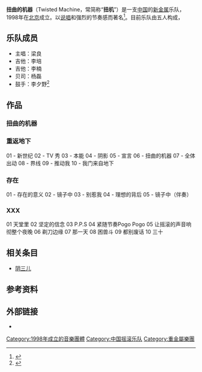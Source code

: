 '''扭曲的机器'''（Twisted Machine，常简称“'''扭机'''”）是一支[[中国|中国]]的[[新金属|新金属]]乐队，1998年在[[北京|北京]]成立。以[[说唱|说唱]]和强烈的节奏感而著名<ref>{{cite web|language=zh-hans|url=http://ent.sina.com.cn/p/i/2003-09-23/1414205306.html|title=迷笛音乐节乐队介绍-扭曲的机器乐队|publisher=新浪娱乐|date=2003年9月23日|accessdate=2010年6月17日|archive-date=2019年8月19日|archive-url=https://web.archive.org/web/20190819094705/http://ent.sina.com.cn/p/i/2003-09-23/1414205306.html|dead-url=no}}</ref>。目前乐队由五人构成，{{fact|为[[中国摇滚|中国摇滚]]四大[[硬核|硬核]]之一。}}

==乐队成员==
*主唱：梁良
*吉他：李培
*吉他：李楠
*贝司：杨磊 
*鼓手：李夕野<ref>{{cite web|language=zh-hans|url=http://datalib.ent.qq.com/star/1769/starinfo.shtml|title=扭曲的机器乐队|publisher=腾讯娱乐|date=|accessdate=2010年6月17日|archive-url=https://web.archive.org/web/20160306003747/http://datalib.ent.qq.com/star/1769/starinfo.shtml|archive-date=2016年3月6日|dead-url=yes}}</ref>

==作品==
===扭曲的机器===
{{Tracklist
| collapsed       =
| headline        = 扭曲的机器
| all_lyrics      = 
| total_length    =
| music_credits   = 
| extra_column = 合作音乐家
| title1          = 自由的生活
| music1          = 
| length1         =
| title2          = 没人给你面子
| music2          = 
| length2         = 
| extra2          = [[阴三儿|阴三儿]]
| title3          = 我没错
| music3          = 
| length3         = 
| title4          = 小心点
| music4          = 
| length4         = 
| title5          = 证件
| music5          = 
| length5         = 
| title6          = 找回全家人的面子
| music6          = 
| length6         = 
| title7          = 疯狗
| music7          = 
| length7         = 
| title8          = 禁止
| music8          = 
| length8         = 
| title9          = 我绝不会找你们说的去做
| music9          = 
| length9         = 
| title10         = 压抑不住的愤怒
| music10         = 
| length10        = 
}}

===重返地下===
01 - 新世纪
02 - TV 秀
03 - 本能
04 - 阴影
05 - 宣言
06 - 扭曲的机器
07 - 全体出动
08 - 界线
09 - 推动我
10 - 我门来自地下

===存在===
01 - 存在的意义
02 - 镜子中
03 - 别惹我
04 - 理想的背后
05 - 镜子中（伴奏）

===XXX===
01 天堂里
02 坚定的信念
03 P.P.S
04 紧随节奏Pogo Pogo
05 让摇滚的声音响彻整个夜晚
06 剃刀边缘
07 那一天
08 困兽斗
09 都别废话
10 三十

==相关条目==
*[[阴三儿|阴三儿]]

==参考资料==
{{reflist}}

==外部链接==
*{{zh-cn}}{{Sinaweibo|niuji1998}}

{{DEFAULTSORT:Niu}}
[[Category:1998年成立的音樂團體|Category:1998年成立的音樂團體]]
[[Category:中国摇滚乐队|Category:中国摇滚乐队]]
[[Category:重金屬樂團|Category:重金屬樂團]]
{{Band-stub}}